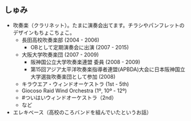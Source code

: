 ## しゅみ

* 吹奏楽（クラリネット）。たまに演奏会出てます。チラシやパンフレットのデザインもちょこちょこ。
  * 長田高校吹奏楽部 (2004 - 2006)
    * OBとして定期演奏会に出演 (2007 - 2015)
  * 大阪大学吹奏楽団 (2007 - 2009)
    * 阪神国公立大学吹奏楽連盟 委員 (2008 - 2009)
    * 第15回アジア太平洋吹奏楽指導者連盟(APBDA)大会に日本阪神国立大学選抜吹奏楽団として参加 (2008)
  * キラウエア・ウィンドオーケストラ  (1st - 5th)
  * Giocoso Raid Wind Orchestra (1º, 10º - 12º)
  * #ついはいウィンドオーケストラ（2nd）
  * など
* エレキベース（高校のころバンドを組んでいたというお話）
